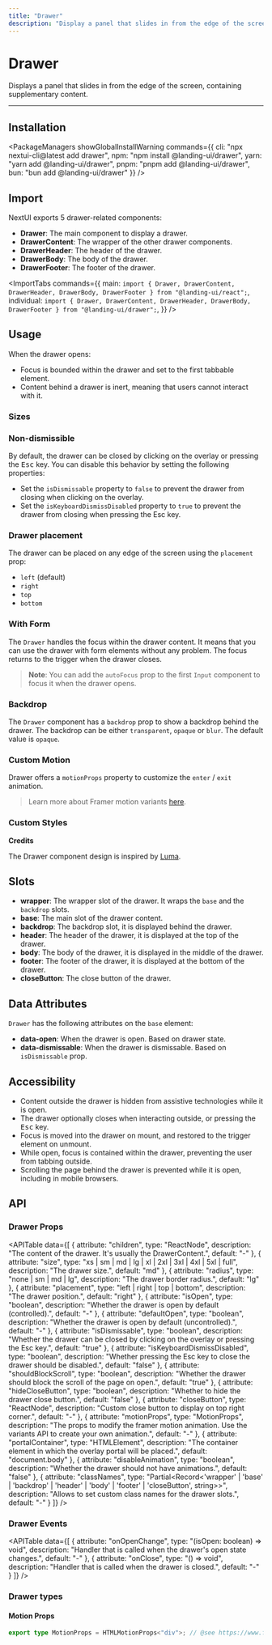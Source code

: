 ```yaml
---
title: "Drawer"
description: "Display a panel that slides in from the edge of the screen, containing supplementary content."
---
```



# Drawer

Displays a panel that slides in from the edge of the screen, containing supplementary content.

<ComponentLinks component="drawer" reactAriaHook="useModal" />

---

<CarbonAd/>

## Installation

<PackageManagers
  showGlobalInstallWarning
  commands={{
    cli: "npx nextui-cli@latest add drawer",
    npm: "npm install @landing-ui/drawer",
    yarn: "yarn add @landing-ui/drawer",
    pnpm: "pnpm add @landing-ui/drawer",
    bun: "bun add @landing-ui/drawer"
  }}
/>

## Import

NextUI exports 5 drawer-related components:

- **Drawer**: The main component to display a drawer.
- **DrawerContent**: The wrapper of the other drawer components.
- **DrawerHeader**: The header of the drawer.
- **DrawerBody**: The body of the drawer.
- **DrawerFooter**: The footer of the drawer.

<ImportTabs
  commands={{
    main: `import {
    Drawer,
    DrawerContent,
    DrawerHeader,
    DrawerBody,
    DrawerFooter
} from "@landing-ui/react";`,
    individual:
      `import {
    Drawer,
    DrawerContent,
    DrawerHeader,
    DrawerBody,
    DrawerFooter
} from "@landing-ui/drawer";`,
  }}
/>

## Usage

When the drawer opens:

- Focus is bounded within the drawer and set to the first tabbable element.
- Content behind a drawer is inert, meaning that users cannot interact with it.

<CodeDemo title="Usage" files={drawerContent.usage} />

### Sizes

<CodeDemo title="Sizes" files={drawerContent.sizes} />

### Non-dismissible

By default, the drawer can be closed by clicking on the overlay or pressing the <Kbd>Esc</Kbd> key.
You can disable this behavior by setting the following properties:

- Set the `isDismissable` property to `false` to prevent the drawer from closing when clicking on the overlay.
- Set the `isKeyboardDismissDisabled` property to `true` to prevent the drawer from closing when pressing the Esc key.

<CodeDemo title="Non-dissmissible" files={drawerContent.nonDismissable} />

### Drawer placement

The drawer can be placed on any edge of the screen using the `placement` prop:
- `left` (default)
- `right`
- `top`
- `bottom`

<CodeDemo title="Placement" files={drawerContent.placement} />

### With Form

The `Drawer` handles the focus within the drawer content. It means that you can use the drawer with
form elements without any problem. The focus returns to the trigger when the drawer closes.

<CodeDemo title="With Form" files={drawerContent.form} />

> **Note**: You can add the `autoFocus` prop to the first `Input` component to focus it when the drawer opens.

### Backdrop

The `Drawer` component has a `backdrop` prop to show a backdrop behind the drawer. The backdrop can be
either `transparent`, `opaque` or `blur`. The default value is `opaque`.

<CodeDemo title="Backdrop" files={drawerContent.backdrop} />

### Custom Motion

Drawer offers a `motionProps` property to customize the `enter` / `exit` animation.

<CodeDemo title="Custom Motion" files={drawerContent.customMotion} />

> Learn more about Framer motion variants [here](https://www.framer.com/motion/animation/#variants).

### Custom Styles

<CodeDemo title="Custom Styles" files={drawerContent.customStyles} />

<b>Credits</b>

The Drawer component design is inspired by [Luma](https://x.com/LumaHQ).


## Slots

- **wrapper**: The wrapper slot of the drawer. It wraps the `base` and the `backdrop` slots.
- **base**: The main slot of the drawer content.
- **backdrop**: The backdrop slot, it is displayed behind the drawer.
- **header**: The header of the drawer, it is displayed at the top of the drawer.
- **body**: The body of the drawer, it is displayed in the middle of the drawer.
- **footer**: The footer of the drawer, it is displayed at the bottom of the drawer.
- **closeButton**: The close button of the drawer.

## Data Attributes

`Drawer` has the following attributes on the `base` element:

- **data-open**:
  When the drawer is open. Based on drawer state.
- **data-dismissable**:
  When the drawer is dismissable. Based on `isDismissable` prop.

<Spacer y={4} />

## Accessibility

- Content outside the drawer is hidden from assistive technologies while it is open.
- The drawer optionally closes when interacting outside, or pressing the <Kbd>Esc</Kbd> key.
- Focus is moved into the drawer on mount, and restored to the trigger element on unmount.
- While open, focus is contained within the drawer, preventing the user from tabbing outside.
- Scrolling the page behind the drawer is prevented while it is open, including in mobile browsers.

<Spacer y={4} />

## API

### Drawer Props

<APITable
  data={[
    {
      attribute: "children",
      type: "ReactNode",
      description: "The content of the drawer. It's usually the DrawerContent.",
      default: "-"
    },
    {
      attribute: "size",
      type: "xs | sm | md | lg | xl | 2xl | 3xl | 4xl | 5xl | full",
      description: "The drawer size.",
      default: "md"
    },
    {
      attribute: "radius",
      type: "none | sm | md | lg",
      description: "The drawer border radius.",
      default: "lg"
    },
    {
      attribute: "placement",
      type: "left | right | top | bottom",
      description: "The drawer position.",
      default: "right"
    },
    {
      attribute: "isOpen",
      type: "boolean",
      description: "Whether the drawer is open by default (controlled).",
      default: "-"
    },
    {
      attribute: "defaultOpen",
      type: "boolean",
      description: "Whether the drawer is open by default (uncontrolled).",
      default: "-"
    },
    {
      attribute: "isDismissable",
      type: "boolean",
      description: "Whether the drawer can be closed by clicking on the overlay or pressing the Esc key.",
      default: "true"
    },
    {
      attribute: "isKeyboardDismissDisabled",
      type: "boolean",
      description: "Whether pressing the Esc key to close the drawer should be disabled.",
      default: "false"
    },
    {
      attribute: "shouldBlockScroll",
      type: "boolean",
      description: "Whether the drawer should block the scroll of the page on open.",
      default: "true"
    },
    {
      attribute: "hideCloseButton",
      type: "boolean",
      description: "Whether to hide the drawer close button.",
      default: "false"
    },
    {
      attribute: "closeButton",
      type: "ReactNode",
      description: "Custom close button to display on top right corner.",
      default: "-"
    },
    {
      attribute: "motionProps",
      type: "MotionProps",
      description: "The props to modify the framer motion animation. Use the variants API to create your own animation.",
      default: "-"
    },
    {
      attribute: "portalContainer",
      type: "HTMLElement",
      description: "The container element in which the overlay portal will be placed.",
      default: "document.body"
    },
    {
      attribute: "disableAnimation",
      type: "boolean",
      description: "Whether the drawer should not have animations.",
      default: "false"
    },
    {
      attribute: "classNames",
      type: "Partial<Record<'wrapper' | 'base' | 'backdrop' | 'header' | 'body' | 'footer' | 'closeButton', string>>",
      description: "Allows to set custom class names for the drawer slots.",
      default: "-"
    }
  ]}
/>

### Drawer Events

<APITable
  data={[
    {
      attribute: "onOpenChange",
      type: "(isOpen: boolean) => void",
      description: "Handler that is called when the drawer's open state changes.",
      default: "-"
    },
    {
      attribute: "onClose",
      type: "() => void",
      description: "Handler that is called when the drawer is closed.",
      default: "-"
    }
  ]}
/>

<Spacer y={4} />

### Drawer types

#### Motion Props

```ts
export type MotionProps = HTMLMotionProps<"div">; // @see https://www.framer.com/motion/
```
